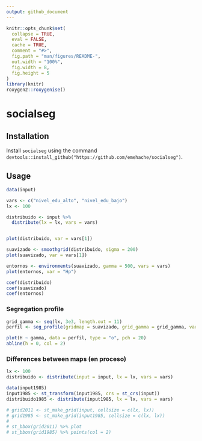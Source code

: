 ```yaml
---
output: github_document
---
```


<!-- README.md is generated from README.Rmd. Please edit that file -->

```r
knitr::opts_chunk$set(
  collapse = TRUE,
  eval = FALSE,
  cache = TRUE,
  comment = "#>",
  fig.path = "man/figures/README-",
  out.width = "100%",
  fig.width = 8,
  fig.height = 5
)
library(knitr)
roxygen2::roxygenise()
```


# socialseg

## Installation

Install `socialseg` using the command `devtools::install_github("https://github.com/emehache/socialseg")`.

## Usage

```r
data(input)

vars <- c("nivel_edu_alto", "nivel_edu_bajo")
lx <- 100

distribuido <- input %>% 
  distribute(lx = lx, vars = vars) 


plot(distribuido, var = vars[1])

suavizado <- smoothgrid(distribuido, sigma = 200)
plot(suavizado, var = vars[1])

entornos <- environments(suavizado, gamma = 500, vars = vars)
plot(entornos, var = "Hp")

coef(distribuido)
coef(suavizado)
coef(entornos)
```

### Segregation profile

```r
grid_gamma <- seq(lx, 3e3, length.out = 11)
perfil <- seg_profile(gridmap = suavizado, grid_gamma = grid_gamma, vars = vars)

plot(H ~ gamma, data = perfil, type = "o", pch = 20)
abline(h = 0, col = 2)
```

### Differences between maps (en proceso)

```r
lx <- 100
distribuido <- distribute(input = input, lx = lx, vars = vars) 

data(input1985)
input1985 <- st_transform(input1985, crs = st_crs(input))
distribuido1985 <- distribute(input1985, lx = lx, vars = vars)

# grid2011 <- st_make_grid(input, cellsize = c(lx, lx))
# grid1985 <- st_make_grid(input1985, cellsize = c(lx, lx))
# 
# st_bbox(grid2011) %>% plot
# st_bbox(grid1985) %>% points(col = 2)

```

